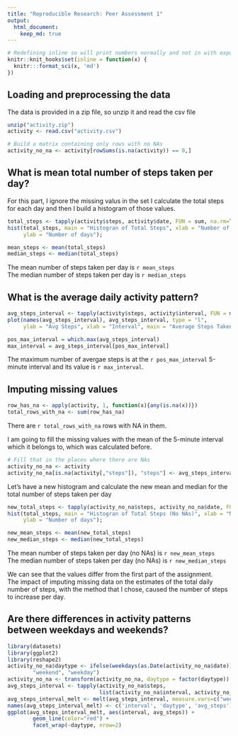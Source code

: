 ```yaml
---
title: "Reproducible Research: Peer Assessment 1"
output: 
  html_document:
    keep_md: true
---
```


```r
# Redefining inline so will print numbers normally and not in with exponent notation
knitr::knit_hooks$set(inline = function(x) {
  knitr:::format_sci(x, 'md')
})
```

## Loading and preprocessing the data
The data is provided in a zip file, so unzip it and read the csv file

```r
unzip("activity.zip")
activity <- read.csv("activity.csv")

# Build a matrix containing only rows with no NAs
activity_no_na <- activity[rowSums(is.na(activity)) == 0,] 
```

## What is mean total number of steps taken per day?
For this part, I ignore the missing valus in the set
I calculate the total steps for each day and then I build a histogram of those values.

```r
total_steps <- tapply(activity$steps, activity$date, FUN = sum, na.rm=TRUE)
hist(total_steps, main = "Histogran of Total Steps", xlab = "Number of steps", 
     ylab = "Number of days");
```

```r
mean_steps <- mean(total_steps)
median_steps <- median(total_steps)
```

The mean number of steps taken per day is `r mean_steps`  
The median number of steps taken per day is `r median_steps`

## What is the average daily activity pattern?
```r
avg_steps_interval <- tapply(activity$steps, activity$interval, FUN = mean, na.rm=TRUE)
plot(names(avg_steps_interval), avg_steps_interval, type = "l", 
     ylab = "Avg Steps", xlab = "Interval", main = "Average Steps Taken Avergaed Across all Days")
```

```r
pos_max_interval = which.max(avg_steps_interval)
max_interval = avg_steps_interval[pos_max_interval]
```

The maximum number of avergae steps is at the `r pos_max_interval` 5-minute interval and its value is `r max_interval`.

## Imputing missing values

```r
row_has_na <- apply(activity, 1, function(x){any(is.na(x))})
total_rows_with_na <- sum(row_has_na)
```

There are `r total_rows_with_na` rows with NA in them.

I am going to fill the missing values with the mean of the 5-minute interval which it belongs to, which was calculated before.

```r
# Fill that in the places where there are NAs
activity_no_na <- activity
activity_no_na[is.na(activity[,"steps"]), "steps"] <- avg_steps_interval[as.character(activity_no_na[is.na(activity[,"steps"]), "interval"])]
```

Let's have a new histogram and calculate the new mean and median for the total number of steps taken per day

```r
new_total_steps <- tapply(activity_no_na$steps, activity_no_na$date, FUN = sum)
hist(total_steps, main = "Histogran of Total Steps (No NAs)", xlab = "Number of steps", 
     ylab = "Number of days");
```

```r
new_mean_steps <- mean(new_total_steps)
new_median_steps <- median(new_total_steps)
```

The mean number of steps taken per day (no NAs) is `r new_mean_steps`  
The median number of steps taken per day (no NAs) is `r new_median_steps`

We can see that the values differ from the first part of the assignment.  
The impact of imputing missing data on the estimates of the total daily number of steps, with the method that I chose, caused the number of steps to increase per day.

## Are there differences in activity patterns between weekdays and weekends?

```r
library(datasets)
library(ggplot2)
library(reshape2)
activity_no_na$daytype <- ifelse(weekdays(as.Date(activity_no_na$date)) %in% c("Saturday", "Sunday"), 
        "weekend", "weekday")
activity_no_na <- transform(activity_no_na, daytype = factor(daytype))
avg_steps_interval <- tapply(activity_no_na$steps, 
                             list(activity_no_na$interval, activity_no_na$daytype), FUN = mean)
avg_steps_interval_melt <- melt(avg_steps_interval, measure.vars=c("weekend","weekday"))
names(avg_steps_interval_melt) <- c('interval', 'daytype', 'avg_steps');
ggplot(avg_steps_interval_melt, aes(interval, avg_steps)) +
        geom_line(color="red") +
        facet_wrap(~daytype, nrow=2)
```
